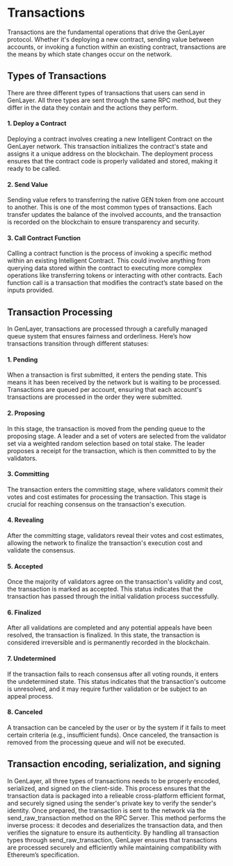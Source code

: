 # Transactions
Transactions are the fundamental operations that drive the GenLayer protocol. Whether it's deploying a new contract, sending value between accounts, or invoking a function within an existing contract, transactions are the means by which state changes occur on the network.

## Types of Transactions
There are three different types of transactions that users can send in GenLayer. All three types are sent through the same RPC method, but they differ in the data they contain and the actions they perform.

#### 1. Deploy a Contract
Deploying a contract involves creating a new Intelligent Contract on the GenLayer network. This transaction initializes the contract's state and assigns it a unique address on the blockchain. The deployment process ensures that the contract code is properly validated and stored, making it ready to be called.

#### 2. Send Value
Sending value refers to transferring the native GEN token from one account to another. This is one of the most common types of transactions. Each transfer updates the balance of the involved accounts, and the transaction is recorded on the blockchain to ensure transparency and security.

#### 3. Call Contract Function
Calling a contract function is the process of invoking a specific method within an existing Intelligent Contract. This could involve anything from querying data stored within the contract to executing more complex operations like transferring tokens or interacting with other contracts. Each function call is a transaction that modifies the contract’s state based on the inputs provided.

## Transaction Processing
In GenLayer, transactions are processed through a carefully managed queue system that ensures fairness and orderliness. Here’s how transactions transition through different statuses:

#### 1. Pending
When a transaction is first submitted, it enters the pending state. This means it has been received by the network but is waiting to be processed. Transactions are queued per account, ensuring that each account's transactions are processed in the order they were submitted.

#### 2. Proposing
In this stage, the transaction is moved from the pending queue to the proposing stage. A leader and a set of voters are selected from the validator set via a weighted random selection based on total stake. The leader proposes a receipt for the transaction, which is then committed to by the validators.

#### 3. Committing
The transaction enters the committing stage, where validators commit their votes and cost estimates for processing the transaction. This stage is crucial for reaching consensus on the transaction's execution.

#### 4. Revealing
After the committing stage, validators reveal their votes and cost estimates, allowing the network to finalize the transaction's execution cost and validate the consensus.

#### 5. Accepted
Once the majority of validators agree on the transaction's validity and cost, the transaction is marked as accepted. This status indicates that the transaction has passed through the initial validation process successfully.

#### 6. Finalized
After all validations are completed and any potential appeals have been resolved, the transaction is finalized. In this state, the transaction is considered irreversible and is permanently recorded in the blockchain.

#### 7. Undetermined
If the transaction fails to reach consensus after all voting rounds, it enters the undetermined state. This status indicates that the transaction's outcome is unresolved, and it may require further validation or be subject to an appeal process.

#### 8. Canceled
A transaction can be canceled by the user or by the system if it fails to meet certain criteria (e.g., insufficient funds). Once canceled, the transaction is removed from the processing queue and will not be executed.

## Transaction encoding, serialization, and signing
In GenLayer, all three types of transactions needs to be properly encoded, serialized, and signed on the client-side. This process ensures that the transaction data is packaged into a relieable cross-platform efficient format, and securely signed using the sender's private key to verify the sender's identity. Once prepared, the transaction is sent to the network via the send_raw_transaction method on the RPC Server. This method performs the inverse process: it decodes and deserializes the transaction data, and then verifies the signature to ensure its authenticity. By handling all transaction types through send_raw_transaction, GenLayer ensures that transactions are processed securely and efficiently while maintaining compatibility with Ethereum’s specification.
